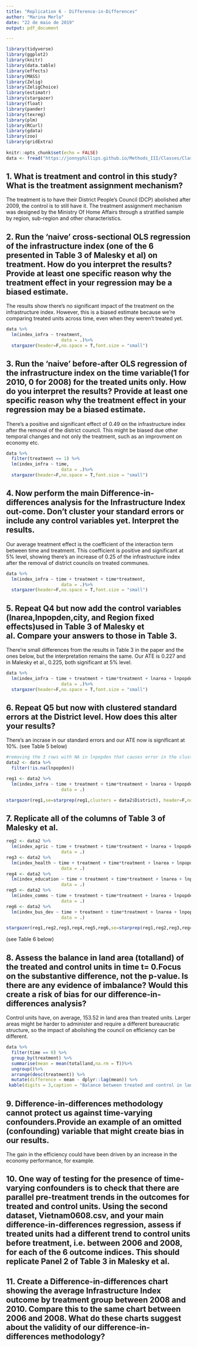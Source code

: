 ```yaml
---
title: "Replication 6 - Difference-in-Differences"
author: "Marina Merlo"
date: "22 de maio de 2019"
output: pdf_document

---
```


```r
library(tidyverse)
library(ggplot2)
library(knitr)
library(data.table)
library(effects)
library(MASS)
library(Zelig)
library(ZeligChoice)
library(estimatr)
library(stargazer)
library(float)
library(pander)
library(texreg)
library(plm)
library(RCurl)
library(gdata) 
library(zoo)
library(gridExtra)
 
knitr::opts_chunk$set(echo = FALSE)
data <- fread("https://jonnyphillips.github.io/Methods_III/Classes/Class_8/Replication/Vietnam0810.csv")
```

## 1. What is treatment and control in this study? What is the treatment assignment mechanism?

The treatment is to have their District People's Council (DCP) abolished after 2009, the control is to still have it. The treatment assignment mechanism was designed by the Ministry Of Home Affairs through a stratified sample by region, sub-region and other characteristics.

## 2. Run the ‘naive’ cross-sectional OLS regression of the infrastructure index (one of the 6 presented in Table 3 of Malesky et al) on treatment.  How do you interpret the results? Provide at least one specific reason why the treatment effect in your regression may be a biased estimate.

The results show there's no significant impact of the treatment on the infrastructure index. However, this is a biased estimate because we're comparing treated units across time, even when they weren't treated yet. 

```r
data %>%
  lm(index_infra ~ treatment,
                     data = .)%>%
  stargazer(header=F,no.space = T,font.size = "small")

```

## 3. Run the ‘naive’ before-after OLS regression of the infrastructure index on the time variable(1 for 2010, 0 for 2008) for the treated units only. How do you interpret the results? Provide at least one specific reason why the treatment effect in your regression may be a biased estimate.

There's a positive and significant effect of 0.49 on the infrastructure index after the removal of the district council. This might be biased due other temporal changes and not only the treatment, such as an improvment on economy etc. 

```r
data %>%
  filter(treatment == 1) %>%
  lm(index_infra ~ time,
                     data = .)%>%
  stargazer(header=F,no.space = T,font.size = "small")

```

## 4. Now perform the main Difference-in-differences analysis for the Infrastructure Index out-come. Don’t cluster your standard errors or include any control variables yet. Interpret the results.

Our average treatment effect is the coefficient of the interaction term between time and treatment. This coefficient is positive and significant at 5% level, showing there's an increase of 0.25 of the infrastructure index after the removal of district councils on treated communes. 

```r
data %>%
  lm(index_infra ~ time + treatment + time*treatment,
                     data = .)%>%
  stargazer(header=F,no.space = T,font.size = "small")

```

## 5. Repeat Q4 but now add the control variables (lnarea,lnpopden,city, and Region fixed effects)used in Table 3 of Malesky et al. Compare your answers to those in Table 3.

There're small differences from the results in Table 3 in the paper and the ones below, but the interpretation remains the same. Our ATE is 0.227 and in Malesky et al., 0.225, both significant at 5% level. 

```r
data %>%
  lm(index_infra ~ time + treatment + time*treatment + lnarea + lnpopden + city + Region,
                     data = .)%>%
  stargazer(header=F,no.space = T,font.size = "small")

```

## 6. Repeat Q5 but now with clustered standard errors at the District level. How does this alter your results?

There's an incrase in our standard errors and our ATE now is significant at 10%. (see Table 5 below)

```r

#removing the 3 rows with NA in lnpopden that causes error in the clustered SEs estimation in stargazer
data2 <- data %>%
  filter(!is.na(lnpopden))

reg1 <- data2 %>%
  lm(index_infra ~ time + treatment + time*treatment + lnarea + lnpopden + city + Region,
                     data = .)

stargazer(reg1,se=starprep(reg1,clusters = data2$District), header=F,no.space = T,font.size = "small")

```

## 7. Replicate all of the columns of Table 3 of Malesky et al.

```r

reg2 <- data2 %>%
  lm(index_agric ~ time + treatment + time*treatment + lnarea + lnpopden + city + Region,
                     data = .)
reg3 <- data2 %>%
  lm(index_health ~ time + treatment + time*treatment + lnarea + lnpopden + city + Region,
                     data = .)
reg4 <- data2 %>%
  lm(index_education ~ time + treatment + time*treatment + lnarea + lnpopden + city + Region,
                     data = .)
reg5 <- data2 %>%
  lm(index_comms ~ time + treatment + time*treatment + lnarea + lnpopden + city + Region,
                     data = .)
reg6 <- data2 %>%
  lm(index_bus_dev ~ time + treatment + time*treatment + lnarea + lnpopden + city + Region,
                     data = .)

stargazer(reg1,reg2,reg3,reg4,reg5,reg6,se=starprep(reg1,reg2,reg3,reg4,reg5,reg6,clusters = data2$District), header=F,no.space = T,column.sep.width = "2pt",font.size = "scriptsize")

```

(see Table 6 below)

## 8. Assess the balance in land area (totalland) of the treated and control units in time t= 0.Focus on the substantive difference, not the p-value. Is there are any evidence of imbalance? Would this create a risk of bias for our difference-in-differences analysis?

Control units have, on average, 153.52 in land area than treated units. Larger areas might be harder to administer and require a different bureaucratic structure, so the impact of abolishing the council on efficiency can be different.

```r
data %>%
  filter(time == 0) %>%
  group_by(treatment) %>%
  summarise(mean = mean(totalland,na.rm = T))%>%
  ungroup()%>%
  arrange(desc(treatment)) %>%
  mutate(difference = mean - dplyr::lag(mean)) %>%
 kable(digits = 3,caption = "Balance between treated and control in land area in t=0")

```

## 9. Difference-in-differences methodology cannot protect us against time-varying confounders.Provide an example of an omitted (confounding) variable that might create bias in our results.

The gain in the efficiency could have been driven by an increase in the economy performance, for example.


## 10. One way of testing for the presence of time-varying confounders is to check that there are parallel pre-treatment trends in the outcomes for treated and control units. Using the second dataset, Vietnam0608.csv, and your main difference-in-differences regression, assess if treated units had a different trend to control units before treatment, i.e. between 2006 and 2008, for each of the 6 outcome indices. This should replicate Panel 2 of Table 3 in Malesky et al.

## 11. Create a Difference-in-differences chart showing the average Infrastructure Index outcome by treatment group between 2008 and 2010. Compare this to the same chart between 2006 and 2008.  What do these charts suggest about the validity of our difference-in-differences methodology?